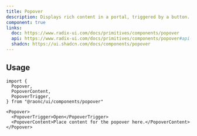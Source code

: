 ```yaml
---
title: Popover
description: Displays rich content in a portal, triggered by a button.
component: true
links:
  doc: https://www.radix-ui.com/docs/primitives/components/popover
  api: https://www.radix-ui.com/docs/primitives/components/popover#api-reference
  shadcn: https://ui.shadcn.com/docs/components/popover
---
```


<ComponentPreview name="popover-demo" />

## Usage

```tsx
import {
  Popover,
  PopoverContent,
  PopoverTrigger,
} from "@raonc/ui/components/popover"
```

```tsx
<Popover>
  <PopoverTrigger>Open</PopoverTrigger>
  <PopoverContent>Place content for the popover here.</PopoverContent>
</Popover>
```
